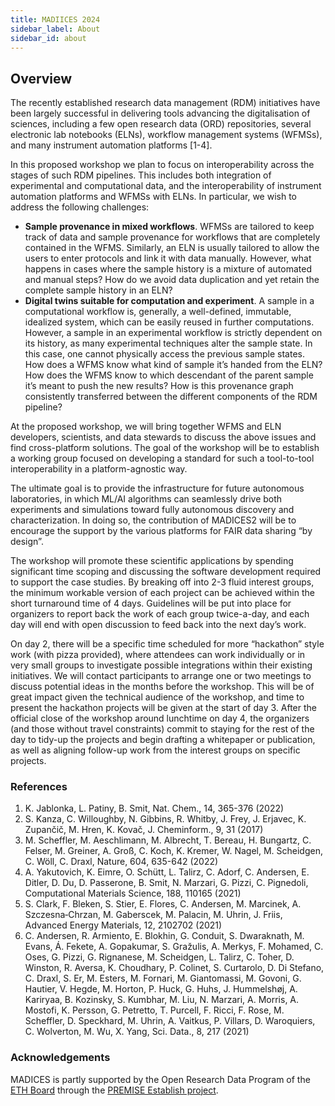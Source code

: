 ```yaml
---
title: MADIICES 2024
sidebar_label: About
sidebar_id: about
---
```


## Overview

The recently established research data management (RDM) initiatives have been largely successful in delivering tools advancing the digitalisation of sciences, including a few open research data (ORD) repositories, several electronic lab notebooks (ELNs), workflow management systems (WFMSs), and many instrument automation platforms [1-4].

In this proposed workshop we plan to focus on interoperability across the stages of such RDM pipelines. This includes both integration of experimental and computational data, and the interoperability of instrument automation platforms and WFMSs with ELNs. In particular, we wish to address the following challenges:

- **Sample provenance in mixed workflows**. WFMSs are tailored to keep track of data and sample provenance for workflows that are completely contained in the WFMS. Similarly, an ELN is usually tailored to allow the users to enter protocols and link it with data manually. However, what happens in cases where the sample history is a mixture of automated and manual steps? How do we avoid data duplication and yet retain the complete sample history in an ELN?
- **Digital twins suitable for computation and experiment**. A sample in a computational workflow is, generally, a well-defined, immutable, idealized system, which can be easily reused in further computations. However, a sample in an experimental workflow is strictly dependent on its history, as many experimental techniques alter the sample state. In this case, one cannot physically access the previous sample states. How does a WFMS know what kind of sample it’s handed from the ELN? How does the WFMS know to which descendant of the parent sample it’s meant to push the new results? How is this provenance graph consistently transferred between the different components of the RDM pipeline?

At the proposed workshop, we will bring together WFMS and ELN developers, scientists, and data stewards to discuss the above issues and find cross-platform solutions. The goal of the workshop will be to establish a working group focused on developing a standard for such a tool-to-tool interoperability in a platform-agnostic way.

The ultimate goal is to provide the infrastructure for future autonomous laboratories, in which ML/AI algorithms can seamlessly drive both experiments and simulations toward fully autonomous discovery and characterization. In doing so, the contribution of MADICES2 will be to encourage the support by the various platforms for FAIR data sharing “by design”.

The workshop will promote these scientific applications by spending significant time scoping and discussing the software development required to support the case studies. By breaking off into 2-3 fluid interest groups, the minimum workable version of each project can be achieved within the short turnaround time of 4 days. Guidelines will be put into place for organizers to report back the work of each group twice-a-day, and each day will end with open discussion to feed back into the next day’s work.

On day 2, there will be a specific time scheduled for more “hackathon” style work (with pizza provided), where attendees can work individually or in very small groups to investigate possible integrations within their existing initiatives. We will contact participants to arrange one or two meetings to discuss potential ideas in the months before the workshop. This will be of great impact given the technical audience of the workshop, and time to present the hackathon projects will be given at the start of day 3. After the official close of the workshop around lunchtime on day 4, the organizers (and those without travel constraints) commit to staying for the rest of the day to tidy-up the projects and begin drafting a whitepaper or publication, as well as aligning follow-up work from the interest groups on specific projects.

### References

1. K. Jablonka, L. Patiny, B. Smit, Nat. Chem., 14, 365-376 (2022)
2. S. Kanza, C. Willoughby, N. Gibbins, R. Whitby, J. Frey, J. Erjavec, K. Zupančič, M. Hren, K. Kovač, J. Cheminform., 9, 31 (2017)
3. M. Scheffler, M. Aeschlimann, M. Albrecht, T. Bereau, H. Bungartz, C. Felser, M. Greiner, A. Groß, C. Koch, K. Kremer, W. Nagel, M. Scheidgen, C. Wöll, C. Draxl, Nature, 604, 635-642 (2022)
4. A. Yakutovich, K. Eimre, O. Schütt, L. Talirz, C. Adorf, C. Andersen, E. Ditler, D. Du, D. Passerone, B. Smit, N. Marzari, G. Pizzi, C. Pignedoli, Computational Materials Science, 188, 110165 (2021)
5. S. Clark, F. Bleken, S. Stier, E. Flores, C. Andersen, M. Marcinek, A. Szczesna‐Chrzan, M. Gaberscek, M. Palacin, M. Uhrin, J. Friis, Advanced Energy Materials, 12, 2102702 (2021)
6. C. Andersen, R. Armiento, E. Blokhin, G. Conduit, S. Dwaraknath, M. Evans, Á. Fekete, A. Gopakumar, S. Gražulis, A. Merkys, F. Mohamed, C. Oses, G. Pizzi, G. Rignanese, M. Scheidgen, L. Talirz, C. Toher, D. Winston, R. Aversa, K. Choudhary, P. Colinet, S. Curtarolo, D. Di Stefano, C. Draxl, S. Er, M. Esters, M. Fornari, M. Giantomassi, M. Govoni, G. Hautier, V. Hegde, M. Horton, P. Huck, G. Huhs, J. Hummelshøj, A. Kariryaa, B. Kozinsky, S. Kumbhar, M. Liu, N. Marzari, A. Morris, A. Mostofi, K. Persson, G. Petretto, T. Purcell, F. Ricci, F. Rose, M. Scheffler, D. Speckhard, M. Uhrin, A. Vaitkus, P. Villars, D. Waroquiers, C. Wolverton, M. Wu, X. Yang, Sci. Data., 8, 217 (2021)

### Acknowledgements

MADICES is partly supported by the Open Research Data Program of the [ETH Board](https://ethrat.ch/en/) through the [PREMISE Establish project](https://ord-premise.org/).
